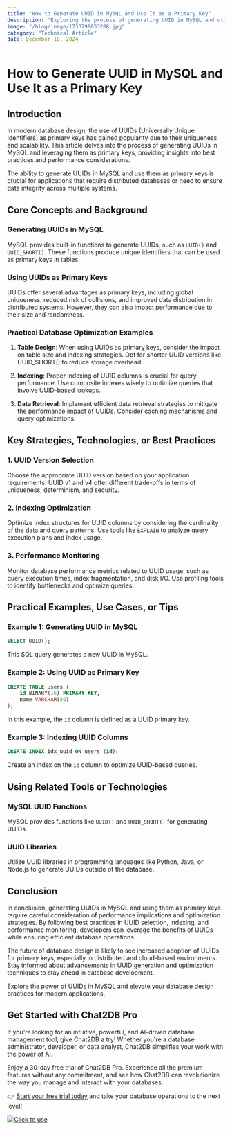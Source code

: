 ```yaml
---
title: "How to Generate UUID in MySQL and Use It as a Primary Key"
description: "Exploring the process of generating UUID in MySQL and utilizing it as a primary key, with detailed examples and best practices."
image: "/blog/image/1733798053288.jpg"
category: "Technical Article"
date: December 10, 2024
---
```


# How to Generate UUID in MySQL and Use It as a Primary Key

## Introduction

In modern database design, the use of UUIDs (Universally Unique Identifiers) as primary keys has gained popularity due to their uniqueness and scalability. This article delves into the process of generating UUIDs in MySQL and leveraging them as primary keys, providing insights into best practices and performance considerations.

The ability to generate UUIDs in MySQL and use them as primary keys is crucial for applications that require distributed databases or need to ensure data integrity across multiple systems.

## Core Concepts and Background

### Generating UUIDs in MySQL

MySQL provides built-in functions to generate UUIDs, such as `UUID()` and `UUID_SHORT()`. These functions produce unique identifiers that can be used as primary keys in tables.

### Using UUIDs as Primary Keys

UUIDs offer several advantages as primary keys, including global uniqueness, reduced risk of collisions, and improved data distribution in distributed systems. However, they can also impact performance due to their size and randomness.

### Practical Database Optimization Examples

1. **Table Design**: When using UUIDs as primary keys, consider the impact on table size and indexing strategies. Opt for shorter UUID versions like UUID_SHORT() to reduce storage overhead.

2. **Indexing**: Proper indexing of UUID columns is crucial for query performance. Use composite indexes wisely to optimize queries that involve UUID-based lookups.

3. **Data Retrieval**: Implement efficient data retrieval strategies to mitigate the performance impact of UUIDs. Consider caching mechanisms and query optimizations.

## Key Strategies, Technologies, or Best Practices

### 1. UUID Version Selection

Choose the appropriate UUID version based on your application requirements. UUID v1 and v4 offer different trade-offs in terms of uniqueness, determinism, and security.

### 2. Indexing Optimization

Optimize index structures for UUID columns by considering the cardinality of the data and query patterns. Use tools like `EXPLAIN` to analyze query execution plans and index usage.

### 3. Performance Monitoring

Monitor database performance metrics related to UUID usage, such as query execution times, index fragmentation, and disk I/O. Use profiling tools to identify bottlenecks and optimize queries.

## Practical Examples, Use Cases, or Tips

### Example 1: Generating UUID in MySQL

```sql
SELECT UUID();
```

This SQL query generates a new UUID in MySQL.

### Example 2: Using UUID as Primary Key

```sql
CREATE TABLE users (
    id BINARY(16) PRIMARY KEY,
    name VARCHAR(50)
);
```

In this example, the `id` column is defined as a UUID primary key.

### Example 3: Indexing UUID Columns

```sql
CREATE INDEX idx_uuid ON users (id);
```

Create an index on the `id` column to optimize UUID-based queries.

## Using Related Tools or Technologies

### MySQL UUID Functions

MySQL provides functions like `UUID()` and `UUID_SHORT()` for generating UUIDs.

### UUID Libraries

Utilize UUID libraries in programming languages like Python, Java, or Node.js to generate UUIDs outside of the database.

## Conclusion

In conclusion, generating UUIDs in MySQL and using them as primary keys require careful consideration of performance implications and optimization strategies. By following best practices in UUID selection, indexing, and performance monitoring, developers can leverage the benefits of UUIDs while ensuring efficient database operations.

The future of database design is likely to see increased adoption of UUIDs for primary keys, especially in distributed and cloud-based environments. Stay informed about advancements in UUID generation and optimization techniques to stay ahead in database development.

Explore the power of UUIDs in MySQL and elevate your database design practices for modern applications.

## Get Started with Chat2DB Pro

If you're looking for an intuitive, powerful, and AI-driven database management tool, give Chat2DB a try! Whether you're a database administrator, developer, or data analyst, Chat2DB simplifies your work with the power of AI.

Enjoy a 30-day free trial of Chat2DB Pro. Experience all the premium features without any commitment, and see how Chat2DB can revolutionize the way you manage and interact with your databases.

👉 [Start your free trial today](https://chat2db.ai/pricing) and take your database operations to the next level!


[![Click to use](/image/blog/bg/chat2db.jpg)](https://chat2db.ai/)
